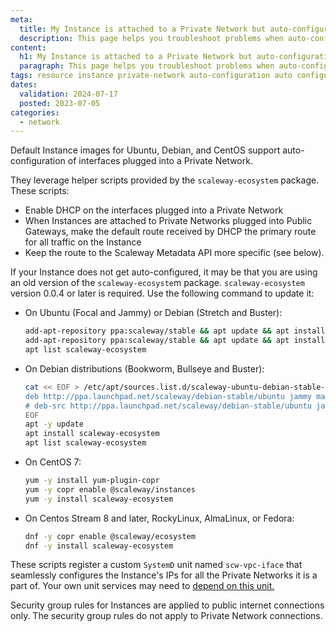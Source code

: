 ```yaml
---
meta:
  title: My Instance is attached to a Private Network but auto-configuration is not working
  description: This page helps you troubleshoot problems when auto-configuration of your Instance on a Private Network is not working
content:
  h1: My Instance is attached to a Private Network but auto-configuration is not working
  paragraph: This page helps you troubleshoot problems when auto-configuration of your Instance on a Private Network is not working
tags: resource instance private-network auto-configuration auto configuration dhcp default-route
dates:
  validation: 2024-07-17
  posted: 2023-07-05
categories:
  - network
---
```


Default Instance images for Ubuntu, Debian, and CentOS support auto-configuration of interfaces plugged into a Private Network.

They leverage helper scripts provided by the `scaleway-ecosystem` package. These scripts:

- Enable DHCP on the interfaces plugged into a Private Network
- When Instances are attached to Private Networks plugged into Public Gateways, make the default route received by DHCP the primary route for all traffic on the Instance
- Keep the route to the Scaleway Metadata API more specific (see below).

If your Instance does not get auto-configured, it may be that you are using an old version of the `scaleway-ecosyste`m package. `scaleway-ecosystem` version 0.0.4 or later is required. Use the following command to update it:

- On Ubuntu (Focal and Jammy) or Debian (Stretch and Buster):

    ```bash
    add-apt-repository ppa:scaleway/stable && apt update && apt install scaleway-ecosystem
    add-apt-repository ppa:scaleway/stable && apt update && apt install scaleway-ecosystem
    apt list scaleway-ecosystem
    ```

- On Debian distributions (Bookworm, Bullseye and Buster):

    ```bash
    cat << EOF > /etc/apt/sources.list.d/scaleway-ubuntu-debian-stable-jammy.list
    deb http://ppa.launchpad.net/scaleway/debian-stable/ubuntu jammy main
    # deb-src http://ppa.launchpad.net/scaleway/debian-stable/ubuntu jammy main
    EOF
    apt -y update
    apt install scaleway-ecosystem
    apt list scaleway-ecosystem
    ```

- On CentOS 7:

    ```bash
    yum -y install yum-plugin-copr
    yum -y copr enable @scaleway/instances
    yum -y install scaleway-ecosystem
    ```

- On Centos Stream 8 and later, RockyLinux, AlmaLinux, or Fedora:

    ```bash
    dnf -y copr enable @scaleway/ecosystem
    dnf -y install scaleway-ecosystem
    ```

These scripts register a custom `SystemD` unit named `scw-vpc-iface` that seamlessly configures the Instance's IPs for all the Private Networks it is a part of. Your own unit services may need to [depend on this unit.](https://www.freedesktop.org/software/systemd/man/systemd.unit.html#Wants=/)

<Message type="tip">
  Security group rules for Instances are applied to public internet connections only. The security group rules do not apply to Private Network connections.
</Message>